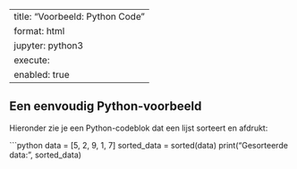 
---
title: "Voorbeeld: Python Code"
format: html
jupyter: python3
execute:
  enabled: true
---


## Een eenvoudig Python-voorbeeld

Hieronder zie je een Python-codeblok dat een lijst sorteert en afdrukt:

```python
data = [5, 2, 9, 1, 7]
sorted_data = sorted(data)
print("Gesorteerde data:", sorted_data)